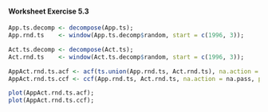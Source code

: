 
#### Worksheet Exercise 5.3


```r
App.ts.decomp <- decompose(App.ts);
App.rnd.ts    <- window(App.ts.decomp$random, start = c(1996, 3));
```


```r
Act.ts.decomp <- decompose(Act.ts);
Act.rnd.ts    <- window(Act.ts.decomp$random, start = c(1996, 3));
```

```r
AppAct.rnd.ts.acf <- acf(ts.union(App.rnd.ts, Act.rnd.ts), na.action = na.pass, plot = FALSE);
AppAct.rnd.ts.ccf <- ccf(App.rnd.ts, Act.rnd.ts, na.action = na.pass, plot = FALSE);
```

```r
plot(AppAct.rnd.ts.acf);
plot(AppAct.rnd.ts.ccf);
```
